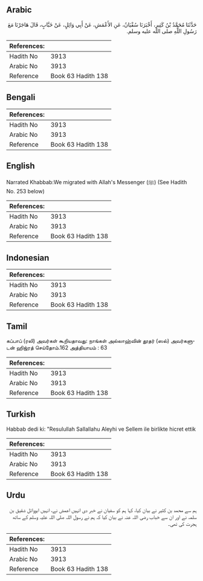 ## Arabic


<div dir="rtl" lang="ar" style={{fontSize:'larger',backgroundColor:'#f8f9fa',padding:20}}>
حَدَّثَنَا مُحَمَّدُ بْنُ كَثِيرٍ، أَخْبَرَنَا سُفْيَانُ، عَنِ الأَعْمَشِ، عَنْ أَبِي وَائِلٍ، عَنْ خَبَّابٍ، قَالَ هَاجَرْنَا مَعَ رَسُولِ اللَّهِ صلى الله عليه وسلم‏.‏
</div>
<div style={{backgroundColor:'#f8f9fa',padding:20, marginBottom: 10}}><table> <thead> <tr> <th>References:</th> <th></th> </tr> </thead> <tbody><tr><td>Hadith No</td><td>3913</td></tr><tr><td>Arabic No</td><td>3913</td></tr><tr><td>Reference</td><td>Book 63 Hadith 138</td></tr></tbody></table></div>

## Bengali


<div dir="ltr" lang="bn" style={{fontSize:'larger',backgroundColor:'#f8f9fa',padding:20}}>

</div>
<div style={{backgroundColor:'#f8f9fa',padding:20, marginBottom: 10}}><table> <thead> <tr> <th>References:</th> <th></th> </tr> </thead> <tbody><tr><td>Hadith No</td><td>3913</td></tr><tr><td>Arabic No</td><td>3913</td></tr><tr><td>Reference</td><td>Book 63 Hadith 138</td></tr></tbody></table></div>

## English


<div dir="ltr" lang="en" style={{fontSize:'larger',backgroundColor:'#f8f9fa',padding:20}}>
Narrated Khabbab:We migrated with Allah's Messenger (ﷺ) (See Hadith No. 253 below)
</div>
<div style={{backgroundColor:'#f8f9fa',padding:20, marginBottom: 10}}><table> <thead> <tr> <th>References:</th> <th></th> </tr> </thead> <tbody><tr><td>Hadith No</td><td>3913</td></tr><tr><td>Arabic No</td><td>3913</td></tr><tr><td>Reference</td><td>Book 63 Hadith 138</td></tr></tbody></table></div>

## Indonesian


<div dir="ltr" lang="id" style={{fontSize:'larger',backgroundColor:'#f8f9fa',padding:20}}>

</div>
<div style={{backgroundColor:'#f8f9fa',padding:20, marginBottom: 10}}><table> <thead> <tr> <th>References:</th> <th></th> </tr> </thead> <tbody><tr><td>Hadith No</td><td>3913</td></tr><tr><td>Arabic No</td><td>3913</td></tr><tr><td>Reference</td><td>Book 63 Hadith 138</td></tr></tbody></table></div>

## Tamil


<div dir="ltr" lang="ta" style={{fontSize:'larger',backgroundColor:'#f8f9fa',padding:20}}>
கப்பாப் (ரலி) அவர்கள் கூறியதாவது: நாங்கள் அல்லாஹ்வின் தூதர் (ஸல்) அவர்களுடன் ஹிஜ்ரத் செய்தோம்.162 அத்தியாயம் : 63
</div>
<div style={{backgroundColor:'#f8f9fa',padding:20, marginBottom: 10}}><table> <thead> <tr> <th>References:</th> <th></th> </tr> </thead> <tbody><tr><td>Hadith No</td><td>3913</td></tr><tr><td>Arabic No</td><td>3913</td></tr><tr><td>Reference</td><td>Book 63 Hadith 138</td></tr></tbody></table></div>

## Turkish


<div dir="ltr" lang="tr" style={{fontSize:'larger',backgroundColor:'#f8f9fa',padding:20}}>
Habbab dedi ki: "Resulullah Sallallahu Aleyhi ve Sellem ile birlikte hicret ettik
</div>
<div style={{backgroundColor:'#f8f9fa',padding:20, marginBottom: 10}}><table> <thead> <tr> <th>References:</th> <th></th> </tr> </thead> <tbody><tr><td>Hadith No</td><td>3913</td></tr><tr><td>Arabic No</td><td>3913</td></tr><tr><td>Reference</td><td>Book 63 Hadith 138</td></tr></tbody></table></div>

## Urdu


<div dir="rtl" lang="ur" style={{fontSize:'larger',backgroundColor:'#f8f9fa',padding:20}}>
ہم سے محمد بن کثیر نے بیان کیا، کہا ہم کو سفیان نے خبر دی انہیں اعمش نے، انہیں ابووائل شقیق بن سلمہ نے اور ان سے خباب رضی اللہ عنہ نے بیان کیا کہ ہم نے رسول اللہ صلی اللہ علیہ وسلم کے ساتھ ہجرت کی تھی۔
</div>
<div style={{backgroundColor:'#f8f9fa',padding:20, marginBottom: 10}}><table> <thead> <tr> <th>References:</th> <th></th> </tr> </thead> <tbody><tr><td>Hadith No</td><td>3913</td></tr><tr><td>Arabic No</td><td>3913</td></tr><tr><td>Reference</td><td>Book 63 Hadith 138</td></tr></tbody></table></div>